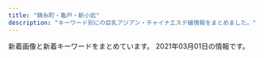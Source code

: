 ```yaml
---
title: "錦糸町・亀戸・新小岩"
description: "キーワード別にの巨乳アジアン・チャイナエステ嬢情報をまとめました。"
---
```


新着画像と新着キーワードをまとめています。
2021年03月01日の情報です。

<DmmAffiliateIns />
<KeywordTable
  shops={
    [
    {
        "keywords": {
            "\u30bb\u30af\u30b7\u30fc": 2
        },
        "name": "\u7652\u3057\u306e\u6cc9",
        "url": "https://iyashinoizumi.com/",
        "station": "JR\u9326\u7cf8\u753a\u99c5\u5317\u53e3",
        "img_links": [
            "https://iyashinoizumi.com/wp-content/uploads/7208DC4D-6E47-49CE-B1C0-3607E54E114B.jpeg",
            "https://iyashinoizumi.com/wp-content/uploads/2019/06/momoko1.jpg",
            "https://iyashinoizumi.com/wp-content/uploads/0731EF09-7405-4B36-8468-B17A307EB894-197x300.jpeg",
            "https://iyashinoizumi.com/wp-content/uploads/0731EF09-7405-4B36-8468-B17A307EB894-e1579436226478.jpeg",
            "https://iyashinoizumi.com/wp-content/uploads/2019/06/43D6BE9C-43F6-45C2-95E5-E775CE725D67.jpeg",
            "https://iyashinoizumi.com/wp-content/uploads/hiruwari.png",
            "https://iyashinoizumi.com/wp-content/uploads/7208DC4D-6E47-49CE-B1C0-3607E54E114B-210x300.jpeg",
            "https://iyashinoizumi.com/wp-content/uploads/rin.jpg",
            "https://iyashinoizumi.com/wp-content/uploads/2019/06/2DD3549C-F937-441D-B0E3-E26520ACFABD-e1559410733851.jpeg",
            "https://iyashinoizumi.com/wp-content/uploads/0731EF09-7405-4B36-8468-B17A307EB894.jpeg",
            "https://iyashinoizumi.com/wp-content/uploads/9B89E764-B754-425D-A9AC-BB5566FA6AC4-270x300.jpeg",
            "https://iyashinoizumi.com/wp-content/uploads/5AA02D30-2C43-42C1-BE02-48E5A5C27E91.jpeg",
            "https://iyashinoizumi.com/wp-content/uploads/9B89E764-B754-425D-A9AC-BB5566FA6AC4.jpeg",
            "https://iyashinoizumi.com/wp-content/uploads/2019/06/001.jpg",
            "https://iyashinoizumi.com/wp-content/uploads/2019/06/50CD669B-0FFA-4734-B898-EB3D53E95C21.jpeg",
            "https://iyashinoizumi.com/wp-content/uploads/5AA02D30-2C43-42C1-BE02-48E5A5C27E91-226x300.jpeg",
            "https://iyashinoizumi.com/wp-content/uploads/2019/06/5293C707-270F-4802-8168-1493DA07DDAE.jpeg"
        ]
    },
    {
        "station": "JR\u5c0f\u5ca9\u99c5\u5357\u53e3",
        "url": "http://thaipataya.chm.jp/",
        "img_links": [
            "https://chm.jp/domains1/thaipataya/myimg/imgcom37357_sp.jpg",
            "https://chm.jp/domains1/thaipataya/myimg/imgcom36618_sp.png",
            "https://chm.jp/domains1/thaipataya/myimg/imgcom37667_sp.png",
            "https://chm.jp/domains1/thaipataya/myimg/imgcom37362_sp.png",
            "https://chm.jp/domains1/thaipataya/myimg/imgcom37662_sp.png",
            "https://chm.jp/domains1/thaipataya/myimg/imgcom36636_sp.jpg",
            "https://chm.jp/domains1/thaipataya/myimg/imgcom37664_sp.png",
            "https://chm.jp/domains1/thaipataya/myimg/imgcom37174_sp.png",
            "https://chm.jp/domains1/thaipataya/myimg/imgcom37668_sp.png",
            "https://chm.jp/domains1/thaipataya/myimg/imgcom37914_sp.jpg",
            "https://chm.jp/domains1/thaipataya/myimg/imgcom36633_sp.jpg",
            "https://chm.jp/domains1/thaipataya/myimg/imgcom37730_sp.png",
            "https://chm.jp/domains1/thaipataya/myimg/imgcom37839_sp.jpg",
            "https://chm.jp/domains1/thaipataya/myimg/imgcom37731_sp.png",
            "https://chm.jp/domains1/thaipataya/myimg/imgcom37725_sp.png",
            "https://chm.jp/domains1/thaipataya/myimg/imgcom36605_sp.jpg",
            "https://chm.jp/domains1/thaipataya/myimg/imgcom37834_sp.jpg",
            "https://chm.jp/domains1/thaipataya/myimg/imgcom37727_sp.png",
            "https://chm.jp/domains1/thaipataya/myimg/imgcom37739_sp.png",
            "https://chm.jp/domains1/thaipataya/myimg/imgcom36606_sp.jpg",
            "https://chm.jp/domains1/thaipataya/myimg/slideimg36561_sp.jpg",
            "https://chm.jp/domains1/thaipataya/myimg/imgcom36578_sp.jpg",
            "https://chm.jp/domains1/thaipataya/myimg/imgcom37710_sp.jpg",
            "https://chm.jp/domains1/thaipataya/myimg/imgcom37661_sp.png",
            "https://chm.jp/domains1/thaipataya/myimg/imgcom37740_sp.png",
            "https://chm.jp/domains1/thaipataya/myimg/imgcom36567_sp.jpg",
            "https://chm.jp/domains1/thaipataya/myimg/imgcom37915_sp.jpg",
            "https://chm.jp/domains1/thaipataya/myimg/imgcom37734_sp.png",
            "https://chm.jp/domains1/thaipataya/myimg/imgcom37663_sp.jpg",
            "https://chm.jp/domains1/thaipataya/myimg/imgcom37841_sp.jpg",
            "https://chm.jp/domains1/thaipataya/myimg/imgcom37359_sp.jpg",
            "https://chm.jp/domains1/thaipataya/myimg/imgcom37660_sp.png",
            "https://chm.jp/domains1/thaipataya/myimg/imgcom37355_sp.jpg",
            "https://chm.jp/domains1/thaipataya/myimg/imgcom37659_sp.png",
            "https://chm.jp/domains1/thaipataya/myimg/imgcom36577_sp.jpg",
            "https://chm.jp/domains1/thaipataya/myimg/imgcom37738_sp.png",
            "https://chm.jp/domains1/thaipataya/myimg/imgcom37728_sp.png",
            "https://chm.jp/domains1/thaipataya/myimg/slideimg36562_sp.jpg",
            "https://chm.jp/domains1/thaipataya/myimg/imgcom36566_sp.png",
            "https://chm.jp/domains1/thaipataya/myimg/imgcom37653_sp.jpg",
            "https://chm.jp/domains1/thaipataya/myimg/imgcom36603_sp.png",
            "https://chm.jp/domains1/thaipataya/myimg/imgcom37789_sp.png",
            "https://chm.jp/domains1/thaipataya/myimg/imgcom37913_sp.jpg",
            "https://chm.jp/domains1/thaipataya/myimg/imgcom36619_sp.jpg",
            "https://chm.jp/domains1/thaipataya/myimg/imgcom37360_sp.jpg",
            "https://chm.jp/domains1/thaipataya/myimg/imgcom37654_sp.jpg",
            "https://chm.jp/domains1/thaipataya/myimg/imgcom37833_sp.jpg",
            "https://chm.jp/domains1/thaipataya/myimg/imgcom36614_sp.jpg",
            "https://chm.jp/domains1/thaipataya/myimg/imgcom37358_sp.jpg",
            "https://chm.jp/domains1/thaipataya/myimg/imgcom36635_sp.jpg",
            "https://chm.jp/domains1/thaipataya/myimg/imgcom37361_sp.png",
            "https://chm.jp/domains1/thaipataya/myimg/imgcom37068_sp.png",
            "https://chm.jp/domains1/thaipataya/myimg/imgcom37657_sp.jpg",
            "https://chm.jp/domains1/thaipataya/myimg/imgcom37736_sp.png",
            "http://chm.jp/img/linebutton_82x20.png",
            "https://chm.jp/domains1/thaipataya/myimg/imgcom37177_sp.png",
            "https://chm.jp/domains1/thaipataya/myimg/imgcom36582_sp.jpg",
            "https://chm.jp/domains1/thaipataya/myimg/imgcom37655_sp.jpg",
            "https://chm.jp/domains1/thaipataya/myimg/imgcom37669_sp.jpg",
            "https://chm.jp/domains1/thaipataya/myimg/imgcom36615_sp.png",
            "https://chm.jp/domains1/thaipataya/myimg/imgcom37737_sp.png",
            "https://chm.jp/domains1/thaipataya/myimg/imgcom37733_sp.png",
            "https://chm.jp/domains1/thaipataya/myimg/imgcom37666_sp.jpg",
            "https://chm.jp/domains1/thaipataya/myimg/imgcom37658_sp.png",
            "https://chm.jp/domains1/thaipataya/myimg/slideimg36560_sp.jpg",
            "https://chm.jp/sozai/0_4999/bn112_sp.png",
            "https://chm.jp/domains1/thaipataya/myimg/imgcom37656_sp.jpg",
            "https://chm.jp/domains1/thaipataya/myimg/imgcom36604_sp.jpg",
            "https://chm.jp/domains1/thaipataya/myimg/imgcom37840_sp.jpg",
            "https://chm.jp/domains1/thaipataya/myimg/imgcom37665_sp.jpg",
            "https://chm.jp/domains1/thaipataya/myimg/imgcom36565_sp.jpg",
            "https://chm.jp/domains1/thaipataya/myimg/imgcom37356_sp.jpg",
            "https://chm.jp/domains1/thaipataya/myimg/imgcom36634_sp.jpg",
            "https://chm.jp/domains1/thaipataya/myimg/imgcom36581_sp.jpg",
            "https://chm.jp/domains1/thaipataya/myimg/imgcom37067_sp.png",
            "https://chm.jp/domains1/thaipataya/myimg/imgcom36607_sp.jpg",
            "https://chm.jp/domains1/thaipataya/myimg/imgcom36613_sp.jpg",
            "https://chm.jp/domains1/thaipataya/myimg/imgcom37726_sp.png",
            "https://chm.jp/domains1/thaipataya/myimg/imgcom37732_sp.png",
            "https://chm.jp/domains1/thaipataya/myimg/imgcom37916_sp.jpg",
            "https://chm.jp/sozai/0_4999/bn122_sp.png",
            "https://chm.jp/domains1/thaipataya/myimg/imgcom37729_sp.png",
            "https://chm.jp/domains1/thaipataya/myimg/imgcom37172_sp.png"
        ],
        "keywords": {
            "C": 13,
            "\u30bb\u30af\u30b7\u30fc": 1
        },
        "name": "\u30d1\u30bf\u30e4"
    },
    {
        "keywords": {
            "D": 4,
            "86": 2,
            "84": 2,
            "H": 2,
            "85": 4,
            "C": 12,
            "89": 6,
            "98": 2
        },
        "img_links": [
            "http://www.o-miyabi.com/images/info_02.jpg",
            "http://www.o-miyabi.com/s/images/slider/2.jpg",
            "http://www.o-miyabi.com/s/uploads/02.jpg",
            "http://www.o-miyabi.com/s/images/service_07.png",
            "http://www.o-miyabi.com/s/uploads/08.jpg",
            "http://www.o-miyabi.com/s/images/pc.png",
            "http://www.o-miyabi.com/images/upload/thumb/72ffa1fb925d394b.jpg",
            "http://www.o-miyabi.com/images/index_01.jpg",
            "http://www.o-miyabi.com/s/images/top_2.jpg",
            "http://www.o-miyabi.com/images/upload/thumb/04d21d82d11bc049.jpg",
            "http://www.o-miyabi.com/images/upload/thumb/0dc07af1006255fa.jpg",
            "http://www.o-miyabi.com/images/index_09.jpg",
            "http://www.o-miyabi.com/s/image/nav_top.png",
            "http://www.o-miyabi.com/s/uploads/06.jpg",
            "http://www.o-miyabi.com/images/index_03.jpg",
            "http://www.o-miyabi.com/images/index_02.jpg",
            "http://www.o-miyabi.com/images/index_06.jpg",
            "http://www.o-miyabi.com/images/rec.jpg",
            "http://www.o-miyabi.com/images/movie_09.jpg",
            "http://www.o-miyabi.com/s/uploads/01.jpg",
            "http://www.o-miyabi.com/images/upload/thumb/57af63e7ff71466b.jpg",
            "http://www.o-miyabi.com/images/index_05.jpg",
            "http://www.o-miyabi.com/s/image/nav_sys.png",
            "http://www.o-miyabi.com/s/uploads/07.jpg",
            "http://www.o-miyabi.com/images/index_13.jpg",
            "http://www.o-miyabi.com/s/images/slider/1.jpg",
            "http://www.o-miyabi.com/s/images/slider/next.png",
            "http://www.o-miyabi.com/images/index_14.jpg",
            "http://www.o-miyabi.com/images/index_16.jpg",
            "http://www.o-miyabi.com/images/index_07.jpg",
            "http://www.o-miyabi.com/images/upload/thumb/928147996b3538a2.jpg",
            "http://www.o-miyabi.com/images/upload/thumb/7713de024ddc43e7.jpg",
            "http://www.o-miyabi.com/s/uploads/04.jpg",
            "http://www.o-miyabi.com/images/info_09.jpg",
            "http://www.o-miyabi.com/s/image/nav_hotel.png",
            "http://www.o-miyabi.com/images/info.jpg",
            "http://www.o-miyabi.com/images/rec_09.jpg",
            "http://www.o-miyabi.com/images/upload/thumb/e12bb065f2380463.jpg",
            "http://www.o-miyabi.com/images/upload/thumb/6d7987cae648e809.jpg",
            "http://www.o-miyabi.com/s/image/nav_manga.png",
            "http://www.o-miyabi.com/images/index_19.jpg",
            "http://www.o-miyabi.com/images/index_10.jpg",
            "http://www.o-miyabi.com/s/image/nav_cast.png",
            "http://www.o-miyabi.com/s/images/service_03.png",
            "http://www.o-miyabi.com/s/images/t3.jpg",
            "http://www.o-miyabi.com/images/upload/thumb/1a8371be7358f1df.jpg",
            "http://www.o-miyabi.com/images/upload/thumb/0981f77ac0a1e07f.jpg",
            "http://www.o-miyabi.com/images/upload/thumb/301c9a35b11a384f.jpg",
            "http://www.o-miyabi.com/s/images/service_01.png",
            "http://www.o-miyabi.com/images/staff_09.jpg",
            "http://www.o-miyabi.com/s/images/tel.png",
            "http://www.o-miyabi.com/images/upload/thumb/6fceb6aef71115ac.jpg",
            "http://www.o-miyabi.com/s/images/slider/prev.png",
            "http://www.o-miyabi.com/s/images/slider/3.jpg",
            "http://www.o-miyabi.com/s/images/okubokomachi.jpg",
            "http://www.o-miyabi.com/s/uploads/03.jpg",
            "http://www.o-miyabi.com/images/index_18.jpg",
            "http://www.o-miyabi.com/images/upload/thumb/51d074f8f9cdb905.jpg",
            "http://www.o-miyabi.com/s/images/t1.jpg",
            "http://www.o-miyabi.com/s/images/iphone.png",
            "http://www.o-miyabi.com/images/upload/thumb/db15ea2226867103.jpg",
            "http://www.o-miyabi.com/girl/01.jpg",
            "http://www.o-miyabi.com/s/image/nav_topics.png",
            "http://www.o-miyabi.com/s/images/t2.jpg",
            "http://www.o-miyabi.com/images/index_04.jpg"
        ],
        "name": "\u96c5\u82b3",
        "url": "http://www.o-miyabi.com/",
        "station": "JR\u65b0\u5c0f\u5ca9\u99c5\u5357\u53e3"
    },
    {
        "station": "\u4eac\u6210\u7acb\u77f3\u99c5\u5317\u53e3",
        "img_links": [
            "http://www.es-royal.click/img/nana1.jpg",
            "http://www.es-royal.click/images/8.jpg",
            "http://www.es-royal.click/images/ta.jpg",
            "http://www.es-royal.click/images/staff_t.jpg",
            "http://www.es-royal.click/img/ego1.jpg",
            "http://www.es-royal.click/images/sys1.png",
            "http://www.es-royal.click/img/aya1.jpg",
            "http://www.es-royal.click/images/6.jpg",
            "http://www.es-royal.click/images/b3.jpg",
            "http://www.es-royal.click/images/main_footer.jpg",
            "http://www.es-royal.click/images/interior_t.jpg",
            "http://www.es-royal.click/img/emi1.jpg",
            "http://www.es-royal.click/img/mimi1.jpg",
            "http://www.es-royal.click/images/news.png",
            "http://www.es-royal.click/images/7.jpg",
            "http://www.es-royal.click/images/int2.png",
            "http://www.es-royal.click/images/b1.jpg",
            "http://www.es-royal.click/img/momo2.jpg",
            "http://www.es-royal.click/images/s1.png",
            "http://www.es-royal.click/images/9.jpg",
            "http://www.es-royal.click/images/head.jpg",
            "http://www.es-royal.click/images/5.jpg",
            "http://www.es-royal.click/images/main_top.jpg",
            "http://www.es-royal.click/images/b2.jpg",
            "http://www.es-royal.click/images/int1.png",
            "http://www.es-royal.click/img/momo1.jpg",
            "http://www.es-royal.click/images/mobile.jpg",
            "http://www.es-royal.click/img/miyuki1.jpg",
            "http://www.es-royal.click/images/4.jpg",
            "http://www.es-royal.click/images/1.jpg"
        ],
        "keywords": {},
        "name": "\u5e78\u305b",
        "url": "http://www.es-royal.click/"
    },
    {
        "name": "Cherry",
        "url": "http://cherry-esthe.com/",
        "img_links": [
            "http://dccompanyqoo10.cafe24.com/tiffany/images/common/header.png",
            "http://dccompanyqoo10.cafe24.com/tiffany/images/top/store_bg.png",
            "http://dccompanyqoo10.cafe24.com/tiffany/images/store/store.png"
        ],
        "keywords": {},
        "station": "JR\u9326\u7cf8\u753a\u99c5\u5357\u53e3"
    },
    {
        "img_links": [
            "https://piano.sweet-relaxation.com/img/cast/luna-04.jpg",
            "https://piano.sweet-relaxation.com/img/cast/aki-04.jpg",
            "https://piano.sweet-relaxation.com/img/cast/aini-04.jpg",
            "https://piano.sweet-relaxation.com/img/cast/ebi-03.jpg",
            "https://piano.sweet-relaxation.com/img/interior/int-04.jpg",
            "https://piano.sweet-relaxation.com/img/cast/lili-02.jpg",
            "https://piano.sweet-relaxation.com/img/cast/nico-01.jpg",
            "https://piano.sweet-relaxation.com/img/cast/miky-04.jpg",
            "https://piano.sweet-relaxation.com/img/slick/sl-5.jpg",
            "https://piano.sweet-relaxation.com/img/cast/lili-01.jpg",
            "https://piano.sweet-relaxation.com/img/cast/ai-02.jpg",
            "https://piano.sweet-relaxation.com/img/cast/miya-02.jpg",
            "https://piano.sweet-relaxation.com/img/slick/sl-4.jpg",
            "https://piano.sweet-relaxation.com/img/cast/miky-03.jpg",
            "https://piano.sweet-relaxation.com/img/slick/sl-1.jpg",
            "https://piano.sweet-relaxation.com/img/cast/lili-03.jpg",
            "https://piano.sweet-relaxation.com/img/cast/aye-03.jpg",
            "https://piano.sweet-relaxation.com/img/cast/ebi-02.jpg",
            "https://piano.sweet-relaxation.com/img/cast/nana-01.jpg",
            "https://piano.sweet-relaxation.com/img/cast/aini-01.jpg",
            "https://piano.sweet-relaxation.com/img/cast/miya-01.jpg",
            "https://piano.sweet-relaxation.com/img/cast/ai-03.jpg",
            "https://piano.sweet-relaxation.com/img/cast/aki-01.jpg",
            "https://piano.sweet-relaxation.com/img/cast/nico-02.jpg",
            "https://piano.sweet-relaxation.com/img/cast/nana-03.jpg",
            "https://piano.sweet-relaxation.com/img/cast/miky-01.jpg",
            "https://piano.sweet-relaxation.com/img/interior/int-03.jpg",
            "https://piano.sweet-relaxation.com/img/cast/luna-03.jpg",
            "https://piano.sweet-relaxation.com/img/cast/aki-02.jpg",
            "https://piano.sweet-relaxation.com/img/slick/sl-6.jpg",
            "https://piano.sweet-relaxation.com/img/cast/miya-04.jpg",
            "https://piano.sweet-relaxation.com/img/cast/ebi-04.jpg",
            "https://piano.sweet-relaxation.com/img/slick/sl-3.jpg",
            "https://piano.sweet-relaxation.com/img/cast/luna-01.jpg",
            "https://piano.sweet-relaxation.com/img/cast/aye-02.jpg",
            "https://piano.sweet-relaxation.com/img/slick/sl-2.jpg",
            "https://piano.sweet-relaxation.com/img/cast/nico-04.jpg",
            "https://piano.sweet-relaxation.com/img/cast/aini-03.jpg",
            "https://piano.sweet-relaxation.com/img/cast/aki-03.jpg",
            "https://piano.sweet-relaxation.com/img/cast/aini-02.jpg",
            "https://piano.sweet-relaxation.com/img/cast/miya-03.jpg",
            "https://piano.sweet-relaxation.com/img/slick/sl-7.jpg",
            "https://piano.sweet-relaxation.com/img/cast/ebi-01.jpg",
            "https://piano.sweet-relaxation.com/img/interior/int-01.jpg",
            "https://piano.sweet-relaxation.com/img/interior/int-02.jpg",
            "https://piano.sweet-relaxation.com/img/cast/coco-02.jpg",
            "https://piano.sweet-relaxation.com/img/cast/nana-02.jpg",
            "https://piano.sweet-relaxation.com/img/cast/aye-04.jpg",
            "https://piano.sweet-relaxation.com/img/cast/nana-04.jpg",
            "https://piano.sweet-relaxation.com/img/cast/ai-04.jpg",
            "https://piano.sweet-relaxation.com/img/cast/lili-04.jpg",
            "https://piano.sweet-relaxation.com/img/cast/nico-03.jpg",
            "https://piano.sweet-relaxation.com/img/cast/coco-01.jpg",
            "https://piano.sweet-relaxation.com/img/cast/luna-02.jpg",
            "https://piano.sweet-relaxation.com/img/cast/miky-02.jpg",
            "https://piano.sweet-relaxation.com/img/cast/ai-01.jpg",
            "https://piano.sweet-relaxation.com/img/cast/coco-03.jpg",
            "https://piano.sweet-relaxation.com/img/cast/coco-04.jpg",
            "https://piano.sweet-relaxation.com/img/cast/aye-01.jpg"
        ],
        "keywords": {},
        "url": "https://piano.sweet-relaxation.com/",
        "station": "JR\u65b0\u5c0f\u5ca9\u99c5\u5357\u53e3",
        "name": "Piano"
    },
    {
        "url": "https://doraimon.tyo.cm/",
        "img_links": [
            "https://doraimon.tyo.cm/photos/sites/32/2021/02/2021022803144478.jpg",
            "https://doraimon.tyo.cm/images/s_face.jpg",
            "https://doraimon.tyo.cm/photos/sites/32/2021/02/2021022803144233.jpg",
            "https://doraimon.tyo.cm/images/staff_line.jpg",
            "https://doraimon.tyo.cm/images/mobile.jpg",
            "https://doraimon.tyo.cm/images/top.jpg",
            "https://doraimon.tyo.cm/photos/sites/32/2021/02/2021022803144589.jpg",
            "https://doraimon.tyo.cm/photos/sites/32/2021/02/2021022803144351.jpg",
            "https://doraimon.tyo.cm/images/link.jpg",
            "https://doraimon.tyo.cm/images/s_news.jpg"
        ],
        "station": "JR\u4e80\u6238\u99c5\u5317\u53e3",
        "name": "\u30c9\u30e9\u3048\u3082\u3093",
        "keywords": {
            "D": 4,
            "86": 2,
            "85": 2
        }
    },
    {
        "img_links": [
            "http://el-grande.asia/img/cast/misa-01.jpg",
            "http://el-grande.asia/img/cast/mai-03.jpg",
            "http://el-grande.asia/img/cast/rey-02.jpg",
            "http://el-grande.asia/img/btn_top.png",
            "http://el-grande.asia/img/btn_interior.png",
            "http://el-grande.asia/img/cast/belu-04.jpg",
            "http://el-grande.asia/img/cast/mei-04.jpg",
            "http://el-grande.asia/img/cast/sara-06.jpg",
            "http://el-grande.asia/img/cast/aki-03.jpg",
            "http://el-grande.asia/img/cast/ringo-01.jpg",
            "http://el-grande.asia/img/btn_twitter.png",
            "http://el-grande.asia/img/cast/sara-05.jpg",
            "http://el-grande.asia/img/interior/corridor-1.jpg",
            "http://el-grande.asia/img/interior/lobby-1.jpg",
            "http://el-grande.asia/img/cast/hana-02.jpg",
            "http://el-grande.asia/img/cast/hana-04.jpg",
            "http://el-grande.asia/img/cast/baby-03.jpg",
            "http://el-grande.asia/img/cast/lucy-02.jpg",
            "http://el-grande.asia/img/cast/belu-01.jpg",
            "http://el-grande.asia/img/cast/ringo-02.jpg",
            "http://el-grande.asia/img/cast/lucy-04.jpg",
            "http://el-grande.asia/img/cast/sara-08.jpg",
            "http://el-grande.asia/img/cast/rey-04.jpg",
            "http://el-grande.asia/img/dagger.png",
            "http://el-grande.asia/img/cast/hana-01.jpg",
            "http://el-grande.asia/img/cast/mai-04.jpg",
            "http://el-grande.asia/img/cast/aki-04.jpg",
            "http://el-grande.asia/img/cast/baby-01.jpg",
            "http://el-grande.asia/img/cast/mei-01.jpg",
            "http://el-grande.asia/img/cast/lucy-03.jpg",
            "http://el-grande.asia/img/interior/shower-4.jpg",
            "http://el-grande.asia/img/btn_cast.png",
            "http://el-grande.asia/img/cast/baby-04.jpg",
            "http://el-grande.asia/img/cast/haru-01.jpg",
            "http://el-grande.asia/img/cast/haru-02.jpg",
            "http://el-grande.asia/img/cast/haru-04.jpg",
            "http://el-grande.asia/img/cast/aki-02.jpg",
            "http://el-grande.asia/img/cast/misa-04.jpg",
            "http://el-grande.asia/img/cast/hana-03.jpg",
            "http://el-grande.asia/img/cast/ringo-04.jpg",
            "http://el-grande.asia/img/cast/haru-03.jpg",
            "http://el-grande.asia/img/cast/belu-02.jpg",
            "http://el-grande.asia/img/cast/rey-01.jpg",
            "http://el-grande.asia/img/cast/belu-03.jpg",
            "http://el-grande.asia/img/cast/baby-02.jpg",
            "http://el-grande.asia/img/cast/mai-01.jpg",
            "http://el-grande.asia/img/cast/mei-03.jpg",
            "http://el-grande.asia/img/cast/aki-01.jpg",
            "http://el-grande.asia/img/cast/ringo-03.jpg",
            "http://el-grande.asia/img/cast/lucy-01.jpg",
            "http://el-grande.asia/img/cast/mei-02.jpg"
        ],
        "name": "\u30a8\u30eb\u30b0\u30e9\u30f3\u30c7-elgrande-",
        "station": "JR\u65b0\u5c0f\u5ca9\u99c5\u5357\u53e3",
        "keywords": {},
        "url": "http://el-grande.asia/"
    },
    {
        "url": "http://yousei.xyz/",
        "keywords": {},
        "img_links": [
            "http://yousei.xyz/images/g2.jpg",
            "http://yousei.xyz/images/r1.jpg",
            "http://yousei.xyz/images/g4.jpg",
            "http://yousei.xyz/images/g5.jpg",
            "http://yousei.xyz/images/top.png",
            "http://yousei.xyz/images/g1.jpg",
            "http://yousei.xyz/images/g3.jpg",
            "http://yousei.xyz/images/g6.jpg",
            "http://yousei.xyz/images/recuit.jpg",
            "http://yousei.xyz/images/r2.jpg",
            "http://yousei.xyz/images/r3.jpg",
            "http://yousei.xyz/images/r4.jpg"
        ],
        "station": "JR\u4e80\u6238\u99c5\u6771\u53e3",
        "name": "Remoon"
    },
    {
        "station": "JR\u5c0f\u5ca9\u99c5",
        "url": "http://www.aierwtbn.xyz/",
        "name": "\u3042\u3044\u3053",
        "keywords": {
            "86": 3,
            "D": 3
        },
        "img_links": [
            "http://www.aierwtbn.xyz/uploads/210223/1-210223145F5H5.jpg",
            "http://www.aierwtbn.xyz/picture/bj2.jpg",
            "http://www.aierwtbn.xyz/picture/face.png",
            "http://www.aierwtbn.xyz/picture/r3.jpg",
            "http://www.aierwtbn.xyz/uploads/210223/1-210223145G3595.jpg",
            "http://www.aierwtbn.xyz/picture/r2.jpg",
            "http://www.aierwtbn.xyz/picture/news.png",
            "http://www.aierwtbn.xyz/picture/end.png",
            "http://www.aierwtbn.xyz/picture/s_staff.jpg",
            "http://www.aierwtbn.xyz/picture/pick.png",
            "http://www.aierwtbn.xyz/picture/top.png",
            "http://www.aierwtbn.xyz/uploads/210223/1-210223145KR53.jpg",
            "http://www.aierwtbn.xyz/uploads/210223/1-210223145I5F4.jpg",
            "http://www.aierwtbn.xyz/picture/r4.jpg",
            "http://www.aierwtbn.xyz/uploads/210223/1-210223145H63H.jpg",
            "http://www.aierwtbn.xyz/picture/r1.jpg",
            "http://www.aierwtbn.xyz/picture/r5.jpg",
            "http://www.aierwtbn.xyz/uploads/210223/1-210223145K0W7.jpg"
        ]
    },
    {
        "name": "\u30de\u30ea\u30a2\u30d9\u30fc\u30e9",
        "keywords": {
            "E": 3,
            "\u30bb\u30af\u30b7\u30fc": 3
        },
        "img_links": [
            "http://mariabella.ies.fun/images/r09.jpg",
            "http://mariabella.ies.fun/images/info.jpg",
            "http://mariabella.ies.fun/images/s-staff.jpg",
            "http://mariabella.ies.fun/images/r02.jpg",
            "http://mariabella.ies.fun/images/mobile1.jpg",
            "http://mariabella.ies.fun/images/r01.jpg",
            "http://mariabella.ies.fun/images/r03.jpg",
            "http://mariabella.ies.fun/images/r05.jpg",
            "http://mariabella.ies.fun/images/top.png",
            "http://mariabella.ies.fun/photos/sites/45/2019/09/2019092717170772.jpeg",
            "http://mariabella.ies.fun/images/r04.jpg",
            "http://mariabella.ies.fun/images/ac2.jpg",
            "http://mariabella.ies.fun/images/news.jpg",
            "http://mariabella.ies.fun/images/ac3.jpg",
            "http://mariabella.ies.fun/images/s-recriut.jpg",
            "http://mariabella.ies.fun/images/r07.jpg",
            "http://mariabella.ies.fun/photos/sites/45/2020/01/2020012420100278.jpeg",
            "http://mariabella.ies.fun/images/r06.jpg",
            "http://mariabella.ies.fun/photos/sites/45/2018/06/2018062706422857.jpg",
            "http://mariabella.ies.fun/photos/sites/45/2019/09/2019091016323921.jpeg",
            "http://mariabella.ies.fun/images/pick.jpg",
            "http://mariabella.ies.fun/images/mobile.jpg",
            "http://mariabella.ies.fun/images/ac1.jpg"
        ],
        "url": "http://mariabella.ies.fun/",
        "station": "JR\u5c0f\u5ca9\u99c5\u5317\u53e3"
    },
    {
        "img_links": [
            "http://iyasimori.jpest.net/uploads//sites/37/2021/01/g3-2.jpg",
            "http://iyasimori.jpest.net/uploads//sites/37/2021/01/r5.jpg",
            "http://iyasimori.jpest.net/uploads//sites/37/2021/01/g4.jpg",
            "http://iyasimori.jpest.net/uploads//sites/37/2021/01/g2-2-150x150.jpg",
            "http://iyasimori.jpest.net/uploads//sites/37/2021/01/r4-1.jpg",
            "http://iyasimori.jpest.net/uploads//sites/37/2021/01/g4-150x150.jpg",
            "http://iyasimori.jpest.net/uploads//sites/37/2021/01/g5-150x150.jpg",
            "http://iyasimori.jpest.net/uploads//sites/37/2021/01/g5.jpg",
            "http://iyasimori.jpest.net/uploads//sites/37/2021/01/g3-2-150x150.jpg",
            "http://iyasimori.jpest.net/uploads//sites/37/2021/01/g2-2.jpg",
            "http://iyasimori.jpest.net/uploads//sites/37/2021/01/news03.png",
            "http://iyasimori.jpest.net/uploads//sites/37/2021/01/a2.jpg",
            "http://iyasimori.jpest.net/uploads//sites/37/2021/01/a.jpg",
            "http://iyasimori.jpest.net/uploads//sites/37/2021/01/r6.jpg",
            "http://iyasimori.jpest.net/uploads//sites/37/2021/01/bj_03.jpg",
            "http://iyasimori.jpest.net/uploads//sites/37/2021/01/mobile.png",
            "http://iyasimori.jpest.net/uploads//sites/37/2021/01/top.jpg",
            "http://iyasimori.jpest.net/uploads//sites/37/2021/01/g1-3-150x150.jpg",
            "http://iyasimori.jpest.net/uploads//sites/37/2021/01/tite-staff.jpg",
            "http://iyasimori.jpest.net/uploads//sites/37/2021/01/r3-1.jpg",
            "http://iyasimori.jpest.net/uploads//sites/37/2021/01/g1-3.jpg",
            "http://iyasimori.jpest.net/uploads//sites/37/2021/01/news01.png"
        ],
        "name": "\u7652\u3057\u306e\u68ee",
        "url": "http://iyasimori.jpest.net/",
        "station": "\u9752\u7825\u99c5",
        "keywords": {}
    },
    {
        "img_links": [
            "http://www.hu-wa.work/staff/miho.jpg",
            "http://www.hu-wa.work/images/2.png",
            "http://www.hu-wa.work/images/5.png",
            "http://www.hu-wa.work/img/ayumi1.jpg",
            "http://www.hu-wa.work/images/staff_t.jpg",
            "http://www.hu-wa.work/images/int2.png",
            "http://www.hu-wa.work/images/tel.jpg",
            "http://www.hu-wa.work/images/ta.jpg",
            "http://www.hu-wa.work/staff/ayumi.jpg",
            "http://www.hu-wa.work/images/head.jpg",
            "http://www.hu-wa.work/images/news.png",
            "http://www.hu-wa.work/staff/yuna.jpg",
            "http://www.hu-wa.work/staff/kaori.jpg",
            "http://www.hu-wa.work/images/interior_t.jpg",
            "http://www.hu-wa.work/staff/miki.jpg",
            "http://www.hu-wa.work/img/miki1.jpg",
            "http://www.hu-wa.work/images/sys.png",
            "http://www.hu-wa.work/img/yuna1.jpg",
            "http://www.hu-wa.work/staff/maya.jpg",
            "http://www.hu-wa.work/img/maya1.jpg",
            "http://www.hu-wa.work/images/3.png",
            "http://www.hu-wa.work/images/4.png",
            "http://www.hu-wa.work/images/s1.png",
            "http://www.hu-wa.work/images/1.png",
            "http://www.hu-wa.work/img/miho1.jpg",
            "http://www.hu-wa.work/images/int1.png",
            "http://www.hu-wa.work/img/kaori1.jpg",
            "http://www.hu-wa.work/images/6.png"
        ],
        "name": "Angel\u2019s Smile",
        "keywords": {},
        "url": "http://www.hu-wa.work/",
        "station": "JR\u5c0f\u5ca9\u99c5\u5357\u53e3"
    },
    {
        "name": "\u6625\u306e\u82b1",
        "img_links": [
            "http://harunohana.jpest.net/uploads//sites/38/2021/02/pick-tit.png",
            "http://harunohana.jpest.net/uploads//sites/38/2021/02/xian.jpg",
            "http://harunohana.jpest.net/uploads//sites/38/2021/02/ditiao-1.png",
            "http://harunohana.jpest.net/uploads//sites/38/2021/02/c2.jpg",
            "http://harunohana.jpest.net/uploads//sites/38/2021/02/news-tit.png",
            "http://harunohana.jpest.net/uploads//sites/38/elementor/thumbs/c3-p3a4c1sf6l483iry9r6rlk4mpn8la6sbxgemvolfd4.jpg",
            "http://harunohana.jpest.net/uploads//sites/38/2021/02/info-tit.png",
            "http://harunohana.jpest.net/uploads//sites/38/2021/02/tel_top.png",
            "http://harunohana.jpest.net/uploads//sites/38/elementor/thumbs/g1-p3a44k0qxwm7v1ajwsr2n5z0fj0kneoieq3bdjsuz4.jpg",
            "http://harunohana.jpest.net/uploads//sites/38/2021/02/tel_pickup.png",
            "http://harunohana.jpest.net/uploads//sites/38/2021/02/g1.jpg",
            "http://harunohana.jpest.net/uploads//sites/38/2021/02/c6.jpg",
            "http://harunohana.jpest.net/uploads//sites/38/2021/02/mobile.jpg",
            "http://harunohana.jpest.net/uploads//sites/38/2021/02/tel_info.png",
            "http://harunohana.jpest.net/uploads//sites/38/elementor/thumbs/c1-p3a4bw5e1kwi5v056or06ljv5c0e005xwohq00tseg.jpg",
            "http://harunohana.jpest.net/uploads//sites/38/elementor/thumbs/c2-p3a4by12f8z2t2xevpk9bl2sc3r4fedekxsoykr020.jpg",
            "http://harunohana.jpest.net/uploads//sites/38/elementor/thumbs/c5-p3a4c3o3k96sqqp7ys00qjnjwezbpkzslpplu8in0o.jpg",
            "http://harunohana.jpest.net/uploads//sites/38/2021/02/c3.jpg",
            "http://harunohana.jpest.net/uploads//sites/38/2021/02/staff-tit.png",
            "http://harunohana.jpest.net/uploads//sites/38/2021/02/c1.jpg",
            "http://harunohana.jpest.net/uploads//sites/38/2021/02/c4.jpg",
            "http://harunohana.jpest.net/uploads//sites/38/2021/02/top-3.png",
            "http://harunohana.jpest.net/uploads//sites/38/2021/02/tel_staff.png",
            "http://harunohana.jpest.net/uploads//sites/38/elementor/thumbs/g2-p3a455n1b3fta2f5ek3hqiim3e20kg2c5p3hewwt00.jpg",
            "http://harunohana.jpest.net/uploads//sites/38/2021/02/c5.jpg",
            "http://harunohana.jpest.net/uploads//sites/38/2021/02/g2.jpg",
            "http://harunohana.jpest.net/uploads//sites/38/2021/02/mobile-tit.png"
        ],
        "keywords": {
            "C": 16
        },
        "station": "JR\u9326\u7cf8\u753a\u5357\u53e3",
        "url": "http://harunohana.jpest.net/"
    },
    {
        "img_links": [
            "http://ipidiw.com/relaxnomori/images/tp.png",
            "http://ipidiw.com/relaxnomori/images/interior_t.jpg",
            "http://ipidiw.com/relaxnomori/images/mobile.jpg",
            "http://ipidiw.com/relaxnomori/user_data/00000018.jpg",
            "http://ipidiw.com/relaxnomori/images/rem.jpg",
            "http://ipidiw.com/relaxnomori/images/interior.png",
            "http://ipidiw.com/relaxnomori/images/tt.jpg",
            "http://ipidiw.com/relaxnomori/user_data/00000019.jpg",
            "http://ipidiw.com/relaxnomori/user_data/00000017.jpg",
            "http://ipidiw.com/relaxnomori/images/news.jpg",
            "http://ipidiw.com/relaxnomori/images/staff_t.jpg",
            "http://ipidiw.com/relaxnomori/user_data/00000020.jpg"
        ],
        "name": "\u30ea\u30e9\u30c3\u30af\u30b9\u306e\u68ee",
        "url": "http://ipidiw.com/relaxnomori/",
        "keywords": {
            "93": 1,
            "86": 1,
            "90": 2
        },
        "station": "\u68ee\u4e0b\u99c5A4\u53e3"
    },
    {
        "station": "\u897f\u5927\u5cf6\u99c5A1\u51fa\u53e3",
        "img_links": [
            "http://hani-est.xyz/images/g6.jpg",
            "http://hani-est.xyz/images/zi-service.png",
            "http://hani-est.xyz/images/zi-pri.png",
            "http://hani-est.xyz/images/zi-newface.png",
            "http://hani-est.xyz/images/g1.jpg",
            "http://hani-est.xyz/images/a1.jpg",
            "http://hani-est.xyz/images/g2.jpg",
            "http://hani-est.xyz/images/g5.jpg",
            "http://hani-est.xyz/images/zi-staff.png",
            "http://hani-est.xyz/images/g4.jpg",
            "http://hani-est.xyz/images/top.jpg",
            "http://hani-est.xyz/images/banna.jpg",
            "http://hani-est.xyz/images/banna2.jpg",
            "http://hani-est.xyz/images/new1.jpg",
            "http://hani-est.xyz/images/zi-ao.png",
            "http://hani-est.xyz/images/banna1.jpg"
        ],
        "keywords": {
            "90": 26,
            "83": 13,
            "82": 13,
            "\u4e73": 13,
            "94": 13,
            "\u5de8\u4e73": 13,
            "E": 13,
            "C": 41
        },
        "name": "\u871c\u82b1",
        "url": "http://hani-est.xyz/"
    },
    {
        "url": "http://mori.me-es.com/",
        "keywords": {
            "C": 6,
            "88": 1,
            "85": 3,
            "87": 1,
            "86": 3
        },
        "name": "\u68ee",
        "img_links": [
            "http://mori.me-es.com/images/sub_28.jpg",
            "http://mori.me-es.com/images/index_29.jpg",
            "http://mori.me-es.com/images/index_12.jpg",
            "http://mori.me-es.com/images/index_30.jpg",
            "http://mori.me-es.com/girls/08a.jpg",
            "http://mori.me-es.com/images/index_25.jpg",
            "http://mori.me-es.com/images/index_05.jpg",
            "http://mori.me-es.com/girls/04.jpg",
            "http://mori.me-es.com/images/index_19.jpg",
            "http://mori.me-es.com/girls/01.jpg",
            "http://mori.me-es.com/images/index_27.jpg",
            "http://mori.me-es.com/images/index_18.jpg",
            "http://mori.me-es.com/images/index_10.jpg",
            "http://mori.me-es.com/girls/00.jpg",
            "http://mori.me-es.com/images/index_02.jpg",
            "http://mori.me-es.com/girls/08.jpg",
            "http://mori.me-es.com/images/info.jpg",
            "http://mori.me-es.com/images/index_20.jpg",
            "http://mori.me-es.com/images/index_04.jpg",
            "http://mori.me-es.com/images/index_06.jpg",
            "http://mori.me-es.com/images/index_01.jpg",
            "http://mori.me-es.com/images/index_07.jpg",
            "http://mori.me-es.com/images/index_26.jpg",
            "http://mori.me-es.com/girls/06.jpg",
            "http://mori.me-es.com/images/index_08.jpg",
            "http://mori.me-es.com/images/index_13.jpg",
            "http://mori.me-es.com/images/index_17.jpg",
            "http://mori.me-es.com/images/rec.jpg",
            "http://mori.me-es.com/images/index_15.jpg",
            "http://mori.me-es.com/girls/02.jpg",
            "http://mori.me-es.com/images/staff_15.jpg",
            "http://mori.me-es.com/images/index_03.jpg",
            "http://mori.me-es.com/images/index_21.jpg",
            "http://mori.me-es.com/images/index_28.jpg",
            "http://mori.me-es.com/images/index_16.jpg",
            "http://mori.me-es.com/girls/05.jpg",
            "http://mori.me-es.com/images/index_22.jpg",
            "http://mori.me-es.com/images/index_24.jpg",
            "http://mori.me-es.com/girls/03.jpg",
            "http://mori.me-es.com/girls/07.jpg",
            "http://mori.me-es.com/images/info_15.jpg",
            "http://mori.me-es.com/images/index_09.jpg",
            "http://mori.me-es.com/images/rec_15.jpg"
        ],
        "station": "JR\u65b0\u5c0f\u5ca9\u99c5\u5317\u53e3"
    },
    {
        "station": "JR\u5c0f\u5ca9\u99c5\u5317\u53e3",
        "keywords": {
            "D": 17,
            "89": 2,
            "88": 1,
            "86": 14
        },
        "name": "\u3086\u304d",
        "img_links": [
            "http://www.sh-yuki.work/uploads/190105/1-1Z1051440193X.jpg",
            "http://www.sh-yuki.work/uploads/210216/1-210216154459443.jpg",
            "http://www.sh-yuki.work/uploads/210216/1-210216154445506.jpg",
            "http://www.sh-yuki.work/images/room3.jpg",
            "http://www.sh-yuki.work/uploads/191202/1-191202154021200.jpg",
            "http://www.sh-yuki.work/uploads/200620/1-20062015425B54.jpg",
            "http://www.sh-yuki.work/images/lanmu5.jpg",
            "http://www.sh-yuki.work/uploads/201215/1-201215145200113.jpg",
            "http://www.sh-yuki.work/uploads/191028/1-19102Q03S5a4.jpg",
            "http://www.sh-yuki.work/uploads/190110/1-1Z110093529363.png",
            "http://www.sh-yuki.work/uploads/190105/1-1Z105143921224.jpg",
            "http://www.sh-yuki.work/images/mobile.jpg",
            "http://www.sh-yuki.work/images/s_news.jpg",
            "http://www.sh-yuki.work/uploads/191006/1-191006105P61Z.jpg",
            "http://www.sh-yuki.work/images/room1.jpg",
            "http://www.sh-yuki.work/uploads/191227/1-19122F94110460.jpg",
            "http://www.sh-yuki.work/images/nbj2.jpg",
            "http://www.sh-yuki.work/uploads/200618/1-20061Q633094V.jpg",
            "http://www.sh-yuki.work/images/lanmu2.jpg",
            "http://www.sh-yuki.work/uploads/200127/1-20012G02404310.jpg",
            "http://www.sh-yuki.work/uploads/200218/1-20021Q359301Q.jpg",
            "http://www.sh-yuki.work/uploads/191021/1-19102116361I39.jpg",
            "http://www.sh-yuki.work/uploads/201214/1-201214162100347.jpg",
            "http://www.sh-yuki.work/images/top.png",
            "http://www.sh-yuki.work/uploads/191104/1-1911041I124915.jpg",
            "http://www.sh-yuki.work/uploads/191221/1-191221111A3123.jpg",
            "http://www.sh-yuki.work/images/lanmu4.jpg",
            "http://www.sh-yuki.work/images/room4.jpg",
            "http://www.sh-yuki.work/images/lanmu3.jpg",
            "http://www.sh-yuki.work/uploads/200713/1-200G3110344421.jpg",
            "http://www.sh-yuki.work/uploads/191006/1-191006105IM24.jpg",
            "http://www.sh-yuki.work/images/room2.jpg",
            "http://www.sh-yuki.work/images/end.png",
            "http://www.sh-yuki.work/uploads/200620/1-200620154311K4.jpg",
            "http://www.sh-yuki.work/uploads/200618/1-20061Q6342Y06.jpg",
            "http://www.sh-yuki.work/uploads/200713/1-200G3125135C2.jpg",
            "http://www.sh-yuki.work/uploads/190105/1-1Z105143R9539.jpg",
            "http://www.sh-yuki.work/uploads/190105/1-1Z105143940E6.jpg",
            "http://www.sh-yuki.work/images/s_staff.jpg",
            "http://www.sh-yuki.work/uploads/200110/1-20011013245Y49.jpg",
            "http://www.sh-yuki.work/images/1.jpg",
            "http://www.sh-yuki.work/uploads/201215/1-201215145153M4.jpg",
            "http://www.sh-yuki.work/uploads/201214/1-20121416231WV.jpg",
            "http://www.sh-yuki.work/uploads/200218/1-20021Q3591A57.jpg",
            "http://www.sh-yuki.work/uploads/191227/1-19122F93911958.jpg"
        ],
        "url": "http://www.sh-yuki.work/"
    },
    {
        "img_links": [
            "http://www.es-raku.link/img/lucky1.jpg",
            "http://www.es-raku.link/images/7.jpg",
            "http://www.es-raku.link/images/news.jpg",
            "http://www.es-raku.link/img/ayaka1.jpg",
            "http://www.es-raku.link/images/sys1.jpg",
            "http://www.es-raku.link/images/staff_t.png",
            "http://www.es-raku.link/images/interior_t.png",
            "http://www.es-raku.link/images/menu/staff.png",
            "http://www.es-raku.link/images/9.jpg",
            "http://www.es-raku.link/img/riri1.jpg",
            "http://www.es-raku.link/images/int1.png",
            "http://www.es-raku.link/images/1.jpg",
            "http://www.es-raku.link/images/r2.jpg",
            "http://www.es-raku.link/staff/lucky.jpg",
            "http://www.es-raku.link/staff/mai.jpg",
            "http://www.es-raku.link/images/head.png",
            "http://www.es-raku.link/images/8.jpg",
            "http://www.es-raku.link/images/int2.png",
            "http://www.es-raku.link/staff/riri.jpg",
            "http://www.es-raku.link/images/r1.jpg",
            "http://www.es-raku.link/staff/yuki.jpg",
            "http://www.es-raku.link/img/yuki1.jpg",
            "http://www.es-raku.link/staff/ruru.jpg",
            "http://www.es-raku.link/img/mai1.jpg",
            "http://www.es-raku.link/img/kaori1.jpg",
            "http://www.es-raku.link/images/tel.jpg",
            "http://www.es-raku.link/images/line.png",
            "http://www.es-raku.link/images/6.jpg",
            "http://www.es-raku.link/images/3.jpg",
            "http://www.es-raku.link/images/menu/top.png",
            "http://www.es-raku.link/staff/ayaka.jpg",
            "http://www.es-raku.link/images/menu/interior.png",
            "http://www.es-raku.link/images/mobile.jpg",
            "http://www.es-raku.link/img/ruru1.jpg",
            "http://www.es-raku.link/staff/kaori.jpg",
            "http://www.es-raku.link/images/2.jpg",
            "http://www.es-raku.link/images/list.jpg",
            "http://www.es-raku.link/images/rtel.jpg"
        ],
        "url": "http://www.es-raku.link/",
        "station": "JR\u9326\u7cf8\u753a\u99c5\u5357\u53e3",
        "name": "Lucky\uff5e\u30e9\u30c3\u30ad\u30fc\uff5e",
        "keywords": {}
    },
    {
        "name": "\u685c\u82b1",
        "keywords": {
            "86": 12,
            "83": 6,
            "D": 24,
            "C": 18,
            "85": 12
        },
        "url": "http://yukinosakura.tyo.cm/",
        "img_links": [
            "http://yukinosakura.tyo.cm/images/mobile.jpg",
            "http://yukinosakura.tyo.cm/images/s_news.jpg",
            "http://yukinosakura.a2.webnavi.work/upload/sites/72/2020/04/2020040708052353.jpg",
            "http://yukinosakura.tyo.cm/images/s_staff.jpg",
            "http://yukinosakura.tyo.cm/images/room1.jpg",
            "http://yukinosakura.tyo.cm/images/s_shedule.jpg",
            "http://yukinosakura.tyo.cm/images/room4.jpg",
            "http://yukinosakura.a2.webnavi.work/upload/sites/72/2020/04/2020040708052241.jpg",
            "http://yukinosakura.tyo.cm/images/top.jpg",
            "http://yukinosakura.a2.webnavi.work/upload/sites/72/2020/04/2020040708052118.jpg",
            "http://yukinosakura.tyo.cm/images/room2.jpg",
            "http://yukinosakura.tyo.cm/images/room3.jpg",
            "http://yukinosakura.a2.webnavi.work/upload/sites/72/2020/04/2020040708052434.jpg",
            "http://yukinosakura.a2.webnavi.work/upload/sites/72/2020/04/2020040708052456.jpg"
        ],
        "station": "JR\u4e80\u6238\u99c5\u5317\u53e3"
    },
    {
        "keywords": {
            "87": 4,
            "C": 2,
            "D": 8,
            "85": 4,
            "89": 4
        },
        "name": "\u3042\u308f\u308f",
        "img_links": [
            "http://www.awawa-es.info/photo/202009/15998945321509738889.jpeg",
            "http://www.awawa-es.info/photo/home/5241604645075.jpg",
            "http://www.awawa-es.info/img/images/sys_05.png",
            "http://www.awawa-es.info/img/images/sys_02.png",
            "http://www.awawa-es.info/img/s1.jpg",
            "http://www.awawa-es.info/img/i1.jpg",
            "http://www.awawa-es.info/photo/201307/13741973921454741938.jpg",
            "http://www.awawa-es.info/p/3.jpg",
            "http://www.awawa-es.info/photo/home/4241374197436.jpg",
            "http://www.awawa-es.info/photo/home/3281580956380.jpg",
            "http://www.awawa-es.info/photo/202002/1580956374749618033.jpg",
            "http://www.awawa-es.info/img/images/sys_04.png",
            "http://www.awawa-es.info/img/hstaff.png",
            "http://www.awawa-es.info/photo/201307/1374197215469380174.jpg",
            "http://www.awawa-es.info/img/h2.png",
            "http://www.awawa-es.info/img/s2.jpg",
            "http://www.awawa-es.info/photo/202011/1604645058826879711.png",
            "http://www.awawa-es.info/img/hjob.png",
            "http://www.awawa-es.info/p/bb.jpg",
            "http://www.awawa-es.info/photo/home/7151463551145.jpg",
            "http://www.awawa-es.info/img/h1.png",
            "http://www.awawa-es.info/p/1.jpg",
            "http://www.awawa-es.info/photo/home/2391374197264.jpg",
            "http://www.awawa-es.info/img/sd.png",
            "http://www.awawa-es.info/img/images/sys_01.png",
            "http://www.awawa-es.info/photo/202009/15998944321424280736.jpeg",
            "http://www.awawa-es.info/img/tmp.jpg",
            "http://www.awawa-es.info/img/images/sys_03.png",
            "http://www.awawa-es.info/img/return.png",
            "http://www.awawa-es.info/img/hinfo.png",
            "http://www.awawa-es.info/photo/home/4051599894438.jpg",
            "http://www.awawa-es.info/p/4.jpg",
            "http://www.awawa-es.info/img/rm.jpg",
            "http://www.awawa-es.info/img/h3.png",
            "http://www.awawa-es.info/p/cc.jpg",
            "http://www.awawa-es.info/img/images/sys_06.png",
            "http://www.awawa-es.info/img/hsys.png",
            "http://www.awawa-es.info/p/2.jpg",
            "http://www.awawa-es.info/img/i2.jpg",
            "http://www.awawa-es.info/p/aa.jpg",
            "http://www.awawa-es.info/photo/201605/14635511391411412709.jpg",
            "http://www.awawa-es.info/img/acc.png",
            "http://www.awawa-es.info/img/bottom.jpg"
        ],
        "url": "http://www.awawa-es.info/",
        "station": "JR\u9326\u7cf8\u753a\u99c5\u5357\u53e3"
    },
    {
        "keywords": {},
        "img_links": [
            "http://shizuku2009.com/images/index_10.jpg",
            "http://shizuku2009.com/images/index_20.jpg",
            "http://shizuku2009.com/images/index_05.jpg",
            "http://shizuku2009.com/images/index_09.jpg",
            "http://shizuku2009.com/staff/4/1.jpg",
            "http://shizuku2009.com/images/index_08.jpg",
            "http://shizuku2009.com/images/index_15.jpg",
            "http://shizuku2009.com/images/index_14.jpg",
            "http://shizuku2009.com/staff/3/1.jpg",
            "http://shizuku2009.com/images/index_04.jpg",
            "http://shizuku2009.com/images/index_17.jpg",
            "http://shizuku2009.com/staff/5/1.jpg",
            "http://shizuku2009.com/images/index_19.jpg",
            "http://shizuku2009.com/images/index_06.jpg",
            "http://shizuku2009.com/images/service_13.jpg",
            "http://shizuku2009.com/images/index_07.jpg",
            "http://shizuku2009.com/images/staff_15.jpg",
            "http://shizuku2009.com/staff/1/1.jpg",
            "http://shizuku2009.com/images/index_02.jpg",
            "http://shizuku2009.com/staff/2/1.jpg",
            "http://shizuku2009.com/staff/6/1.jpg",
            "http://shizuku2009.com/images/index_13.jpg",
            "http://shizuku2009.com/images/staff_12.jpg"
        ],
        "station": "\u9752\u7825\u99c5A2\u51fa\u53e3",
        "name": "\u79cb",
        "url": "http://shizuku2009.com/"
    },
    {
        "name": "\u3072\u307e\u308f\u308a",
        "img_links": [
            "http://www.himawari-shinkoiwa.com/files/002.jpg",
            "http://www.himawari-shinkoiwa.com/img/btn_side_mobile.jpg",
            "http://www.himawari-shinkoiwa.com/img/goback.jpg",
            "http://www.himawari-shinkoiwa.com/files/001-02.jpg",
            "http://www.himawari-shinkoiwa.com/img/ttl_news.png",
            "http://www.himawari-shinkoiwa.com/img/ttl_move.png",
            "http://www.himawari-shinkoiwa.com/img/pickup.jpg",
            "http://www.himawari-shinkoiwa.com/images/slider/3.jpg",
            "http://www.himawari-shinkoiwa.com/img/btn_blog.png",
            "http://www.himawari-shinkoiwa.com/files/003.jpg",
            "http://www.himawari-shinkoiwa.com/img/move.jpg",
            "http://www.himawari-shinkoiwa.com/files/003-02.jpg",
            "http://www.himawari-shinkoiwa.com/img/ttl_info.png",
            "http://www.himawari-shinkoiwa.com/files/002-02.jpg",
            "http://www.himawari-shinkoiwa.com/images/slider/2.jpg",
            "http://www.himawari-shinkoiwa.com/images/line.png",
            "http://www.himawari-shinkoiwa.com/img/tel.png",
            "http://www.himawari-shinkoiwa.com/images/slider/1.jpg",
            "http://www.himawari-shinkoiwa.com/files/001.jpg"
        ],
        "url": "http://www.himawari-shinkoiwa.com/",
        "station": "JR\u65b0\u5c0f\u5ca9\u99c5\u5357\u53e3",
        "keywords": {
            "87": 4,
            "D": 4,
            "86": 2,
            "C": 11,
            "E": 2
        }
    },
    {
        "keywords": {
            "C": 7
        },
        "img_links": [
            "http://kinshicho-es.xyz/images/top.jpg",
            "http://kinshicho-es.xyz/images/r3.jpg",
            "http://kinshicho-es.xyz/images/g5.jpg",
            "http://kinshicho-es.xyz/images/b2.jpg",
            "http://kinshicho-es.xyz/images/g2.jpg",
            "http://kinshicho-es.xyz/images/r2.jpg",
            "http://kinshicho-es.xyz/images/top1.jpg",
            "http://kinshicho-es.xyz/images/r4.jpg",
            "http://kinshicho-es.xyz/images/b1.jpg",
            "http://kinshicho-es.xyz/images/news-tit1.jpg",
            "http://kinshicho-es.xyz/images/g41.jpg",
            "http://kinshicho-es.xyz/images/g3.jpg",
            "http://kinshicho-es.xyz/images/left1_2_02.jpg",
            "http://kinshicho-es.xyz/images/r1.jpg",
            "http://kinshicho-es.xyz/images/kanban.jpg",
            "http://kinshicho-es.xyz/images/g0.jpg",
            "http://kinshicho-es.xyz/images/g51.jpg"
        ],
        "url": "http://kinshicho-es.xyz/",
        "name": "\u30b9\u30c1\u30e5\u30ef\u306e\u30b9\u30de\u30a4\u30eb",
        "station": "JR\u9326\u7cf8\u753a\u99c5\u5317\u53e3"
    },
    {
        "url": "http://sentsubaki.asia/",
        "station": "JR\u4e80\u6238\u99c5\u6771\u53e3",
        "name": "\u5343\u693f",
        "keywords": {},
        "img_links": [
            "http://sentsubaki.asia/img/btn_top.png",
            "http://sentsubaki.asia/img/cast/nina-03.jpg",
            "http://sentsubaki.asia/img/cast/you-04.jpg",
            "http://sentsubaki.asia/img/cast/yuyu-02.jpg",
            "http://sentsubaki.asia/img/btn_cast.png",
            "http://sentsubaki.asia/img/cast/miki-03.jpg",
            "http://sentsubaki.asia/img/interior/lobby-2.jpg",
            "http://sentsubaki.asia/img/interior/lobby-1.jpg",
            "http://sentsubaki.asia/img/cast/nina-04.jpg",
            "http://sentsubaki.asia/img/cast/miki-02.jpg",
            "http://sentsubaki.asia/img/head_time.png",
            "http://sentsubaki.asia/img/cast/miki-04.jpg",
            "http://sentsubaki.asia/img/cast/yumi-03.jpg",
            "http://sentsubaki.asia/img/cast/momo-04.jpg",
            "http://sentsubaki.asia/img/cast/you-02.jpg",
            "http://sentsubaki.asia/img/cast/momo-02.jpg",
            "http://sentsubaki.asia/img/cast/yuyu-01.jpg",
            "http://sentsubaki.asia/img/cast/aya-04.jpg",
            "http://sentsubaki.asia/img/cast/momo-01.jpg",
            "http://sentsubaki.asia/img/btn_twitter.png",
            "http://sentsubaki.asia/img/cast/momo-03.jpg",
            "http://sentsubaki.asia/img/btn_interior.png",
            "http://sentsubaki.asia/img/cast/miki-01.jpg",
            "http://sentsubaki.asia/img/cast/aya-01.jpg",
            "http://sentsubaki.asia/img/coupon_special.png",
            "http://sentsubaki.asia/img/cast/you-01.jpg",
            "http://sentsubaki.asia/img/cast/yumi-02.jpg",
            "http://sentsubaki.asia/img/cast/you-03.jpg",
            "http://sentsubaki.asia/img/cast/aya-03.jpg",
            "http://sentsubaki.asia/img/cast/yumi-04.jpg",
            "http://sentsubaki.asia/img/head_tel.png",
            "http://sentsubaki.asia/img/cast/yuyu-04.jpg"
        ]
    },
    {
        "keywords": {
            "E": 18,
            "G": 9
        },
        "url": "http://biwert.xyz/",
        "name": "\u4e00\u6642",
        "img_links": [
            "http://biwert.xyz/uploads/180620/1-1P62010193X63.jpg",
            "http://biwert.xyz/templets/default/picture/staff_t.jpg",
            "http://biwert.xyz/uploads/201007/1-20100G4464b26.jpg",
            "http://biwert.xyz/uploads/201003/1-2010031G35C32.jpg",
            "http://biwert.xyz/uploads/allimg/180620/1-1P620101640O8.png",
            "http://biwert.xyz/uploads/180620/1-1P620101629244.png",
            "http://biwert.xyz/uploads/201003/1-2010031G415110.jpg",
            "http://biwert.xyz/uploads/201006/1-2010061A941445.jpg",
            "http://biwert.xyz/templets/default/picture/interior_t.jpg",
            "http://biwert.xyz/templets/default/picture/rec1.png",
            "http://biwert.xyz/uploads/allimg/180620/1-1P6201013133b.jpg",
            "http://biwert.xyz/uploads/201109/1-201109141105216.jpg",
            "http://biwert.xyz/templets/default/picture/news.jpg",
            "http://biwert.xyz/templets/default/picture/head.jpg",
            "http://biwert.xyz/uploads/201003/1-2010031G432629.jpg",
            "http://biwert.xyz/images/1-1P621101232H4.png",
            "http://biwert.xyz/uploads/201006/1-2010061F032C0.jpg",
            "http://biwert.xyz/uploads/180620/1-1P62010154K00.png",
            "http://biwert.xyz/uploads/201003/1-2010031G3421X.jpg"
        ],
        "station": "JR\u5c0f\u5ca9\u99c5\u5317\u53e3"
    },
    {
        "url": "http://iyasi-heal.com/",
        "img_links": [
            "http://iyasi-heal.com/staffPhoto/s20191008160301.jpg",
            "http://iyasi-heal.com/images/returnBtn.png",
            "http://iyasi-heal.com/images/slider1/01.jpg",
            "http://iyasi-heal.com/staffPhoto/s20191008160204.jpg",
            "http://iyasi-heal.com/images/slider1/02.jpg",
            "http://iyasi-heal.com/staffPhoto/b20200909152230.jpg",
            "http://iyasi-heal.com/staffPhoto/s20200606151240.jpg",
            "http://iyasi-heal.com/images/gallery1.png",
            "http://iyasi-heal.com/images/slider1/03.jpg",
            "http://iyasi-heal.com/js/sliderLine/slide_next.png",
            "http://iyasi-heal.com/images/mobile.jpg",
            "http://iyasi-heal.com/staffPhoto/b20200606151240.jpg",
            "http://iyasi-heal.com/staffPhoto/b20190815113117.jpg",
            "http://iyasi-heal.com/staffPhoto/s20200909152230.jpg",
            "http://iyasi-heal.com/staffPhoto/s20191114093407.jpg",
            "http://iyasi-heal.com/staffPhoto/b20191114093407.jpg",
            "http://iyasi-heal.com/staffPhoto/s20190815113117.jpg",
            "http://iyasi-heal.com/staffPhoto/s20200606151247.jpg",
            "http://iyasi-heal.com/js/sliderLine/slide_prev.png",
            "http://iyasi-heal.com/staffPhoto/s20190815113058.jpg",
            "http://iyasi-heal.com/staffPhoto/b20191008160204.jpg",
            "http://iyasi-heal.com/staffPhoto/b20190815113058.jpg",
            "http://iyasi-heal.com/staffPhoto/s20191008160214.jpg",
            "http://iyasi-heal.com/staffPhoto/s20200606151251.jpg"
        ],
        "station": "JR\u5c0f\u5ca9\u99c5\u5357\u53e3",
        "name": "\u308a\u308a",
        "keywords": {
            "C": 1,
            "85": 1,
            "D": 4
        }
    },
    {
        "img_links": [
            "https://kinshicho-mensesthe.net/images/header3.png",
            "https://kinshicho-mensesthe.net/staff2/kiki-l1.jpg",
            "https://kinshicho-mensesthe.net/room/1-l.jpg",
            "https://kinshicho-mensesthe.net/room/esthe3.jpg",
            "https://kinshicho-mensesthe.net/room/esthe1.jpg",
            "https://kinshicho-mensesthe.net/staff2/satomi-l1.jpg",
            "https://kinshicho-mensesthe.net/room/4-l.jpg",
            "https://kinshicho-mensesthe.net/staff2/kiki-s1.jpg",
            "https://kinshicho-mensesthe.net/staff2/sakura-l2.jpg",
            "https://kinshicho-mensesthe.net/staff2/mai-s1.jpg",
            "https://kinshicho-mensesthe.net/staff2/sora-l1.jpg",
            "https://kinshicho-mensesthe.net/images/clear.png",
            "https://kinshicho-mensesthe.net/room/3-l.jpg",
            "https://kinshicho-mensesthe.net/room/1-s.jpg",
            "https://kinshicho-mensesthe.net/room/3-s.jpg",
            "https://kinshicho-mensesthe.net/staff2/sera-l1.jpg",
            "https://kinshicho-mensesthe.net/button/blog.png",
            "https://kinshicho-mensesthe.net/room/4-s.jpg",
            "https://kinshicho-mensesthe.net/staff2/rika-s1.jpg",
            "https://kinshicho-mensesthe.net/staff2/rui-s1.jpg",
            "https://kinshicho-mensesthe.net/images/qrcode.png",
            "https://kinshicho-mensesthe.net/staff2/kokomi-l1.jpg",
            "https://kinshicho-mensesthe.net/mens-esthe-massage/2020/02/06/satomi-s1.jpg",
            "https://kinshicho-mensesthe.net/images/footer-l.png",
            "https://kinshicho-mensesthe.net/button/home.png",
            "https://kinshicho-mensesthe.net/staff2/kokomi-s1.jpg",
            "https://kinshicho-mensesthe.net/staff2/mai-l1.jpg",
            "https://kinshicho-mensesthe.net/staff2/sera-s1.jpg",
            "https://kinshicho-mensesthe.net/room/2-l.jpg",
            "https://kinshicho-mensesthe.net/mens-esthe-massage/2020/02/06/sora-s1.jpg",
            "https://kinshicho-mensesthe.net/staff2/moe-s1.jpg",
            "https://kinshicho-mensesthe.net/mens-esthe-massage/2020/01/22/yuki-s1.jpg",
            "https://kinshicho-mensesthe.net/staff2/rika-l1.jpg",
            "https://kinshicho-mensesthe.net/room/6-l.jpg",
            "https://kinshicho-mensesthe.net/staff2/yumi-l1.jpg",
            "https://kinshicho-mensesthe.net/staff2/haruka-l1.jpg",
            "https://kinshicho-mensesthe.net/staff2/yuki-l1.jpg",
            "https://kinshicho-mensesthe.net/images/flower.png",
            "https://kinshicho-mensesthe.net/staff2/sakura-s2.jpg",
            "https://kinshicho-mensesthe.net/staff2/yuka-s1.jpg",
            "https://kinshicho-mensesthe.net/room/5-s.jpg",
            "https://kinshicho-mensesthe.net/staff2/saki-s1.jpg",
            "https://kinshicho-mensesthe.net/room/6-s.jpg",
            "https://kinshicho-mensesthe.net/room/5-l.jpg",
            "https://kinshicho-mensesthe.net/staff2/saki-l1.jpg",
            "https://kinshicho-mensesthe.net/staff2/satomi-s1.jpg",
            "https://kinshicho-mensesthe.net/staff2/yuki-s1.jpg",
            "https://kinshicho-mensesthe.net/button/staff.png",
            "https://kinshicho-mensesthe.net/staff2/rui-l1.jpg",
            "https://kinshicho-mensesthe.net/staff2/sora-s1.jpg",
            "https://kinshicho-mensesthe.net/images/footer-r.png",
            "https://kinshicho-mensesthe.net/staff2/haruka-s1.jpg",
            "https://kinshicho-mensesthe.net/mens-esthe-massage/2020/10/17/moe-s1.jpg",
            "https://kinshicho-mensesthe.net/images/camp.png",
            "https://kinshicho-mensesthe.net/room/2-s.jpg",
            "https://kinshicho-mensesthe.net/images/main-sp.jpg",
            "https://kinshicho-mensesthe.net/staff2/yumi-s1.jpg",
            "https://kinshicho-mensesthe.net/room/esthe2.jpg",
            "https://kinshicho-mensesthe.net/images/main1.jpg"
        ],
        "name": "KIRARA",
        "url": "https://kinshicho-mensesthe.net/",
        "keywords": {
            "92": 14,
            "86": 28,
            "C": 70,
            "85": 98,
            "87": 28,
            "88": 14,
            "83": 14,
            "89": 14,
            "E": 14,
            "D": 126
        },
        "station": "JR\u9326\u7cf8\u753a\u99c5\u5317\u53e3"
    },
    {
        "url": "http://mirage.sweet-relaxation.com/",
        "name": "Mirage\uff5e\u30df\u30e9\u30fc\u30b8\u30e5\uff5e",
        "keywords": {},
        "img_links": [
            "http://mirage.sweet-relaxation.com/img/cast/nanar-03.jpg",
            "http://mirage.sweet-relaxation.com/img/cast/olive-02.jpg",
            "http://mirage.sweet-relaxation.com/img/cast/eri-02.jpg",
            "http://mirage.sweet-relaxation.com/img/cast/key-03.jpg",
            "http://mirage.sweet-relaxation.com/img/cast/yumi-01.jpg",
            "http://mirage.sweet-relaxation.com/img/cast/nina-02.jpg",
            "http://mirage.sweet-relaxation.com/img/cast/miya-02.jpg",
            "http://mirage.sweet-relaxation.com/img/cast/ran-02.jpg",
            "http://mirage.sweet-relaxation.com/img/cast/eri-03.jpg",
            "http://mirage.sweet-relaxation.com/img/cast/yumi-02.jpg",
            "http://mirage.sweet-relaxation.com/img/interior/corridor-1.jpg",
            "http://mirage.sweet-relaxation.com/img/cast/olive-01.jpg",
            "http://mirage.sweet-relaxation.com/img/cast/key-01.jpg",
            "http://mirage.sweet-relaxation.com/img/cast/yumi-03.jpg",
            "http://mirage.sweet-relaxation.com/img/cast/ran-03.jpg",
            "http://mirage.sweet-relaxation.com/img/cast/olive-03.jpg",
            "http://mirage.sweet-relaxation.com/img/cast/miya-01.jpg",
            "http://mirage.sweet-relaxation.com/img/cast/yaya-02.jpg",
            "http://mirage.sweet-relaxation.com/img/cast/nina-03.jpg",
            "http://mirage.sweet-relaxation.com/img/cast/nanar-02.jpg",
            "http://mirage.sweet-relaxation.com/img/cast/eri-01.jpg",
            "http://mirage.sweet-relaxation.com/img/cast/yaya-01.jpg",
            "http://mirage.sweet-relaxation.com/img/cast/miya-03.jpg",
            "http://mirage.sweet-relaxation.com/img/cast/nina-01.jpg",
            "http://mirage.sweet-relaxation.com/img/cast/key-02.jpg",
            "http://mirage.sweet-relaxation.com/img/cast/nanar-01.jpg",
            "http://mirage.sweet-relaxation.com/img/cast/ran-01.jpg",
            "http://mirage.sweet-relaxation.com/img/cast/yaya-03.jpg"
        ],
        "station": "JR\u4e80\u6238\u99c5\u6771\u53e3"
    },
    {
        "keywords": {
            "86": 2,
            "95": 2,
            "90": 1,
            "85": 1,
            "92": 1,
            "87": 1,
            "89": 1
        },
        "name": "\u7f8e\u697d",
        "url": "http://y-rlx.net/",
        "img_links": [
            "http://y-rlx.net/images/line.jpg",
            "http://y-rlx.net/images/acc_16.jpg",
            "http://y-rlx.net/images/index_10.jpg",
            "http://y-rlx.net/images/index_16.png",
            "http://y-rlx.net/images/index_09.jpg",
            "http://y-rlx.net/girl/06.jpg",
            "http://y-rlx.net/images/index_13.jpg",
            "http://y-rlx.net/images/index_06.png",
            "http://y-rlx.net/girl/01.jpg",
            "http://y-rlx.net/girl/09a.jpg",
            "http://y-rlx.net/girl/09.jpg",
            "http://y-rlx.net/girl/05a.jpg",
            "http://y-rlx.net/girl/02.jpg",
            "http://y-rlx.net/images/index_08.jpg",
            "http://y-rlx.net/girl/03a.jpg",
            "http://y-rlx.net/girl/03.jpg",
            "http://y-rlx.net/images/index_19.png",
            "http://y-rlx.net/images/03.png",
            "http://y-rlx.net/girl/p01.jpg",
            "http://y-rlx.net/girl/08.jpg",
            "http://y-rlx.net/girl/07a.jpg",
            "http://y-rlx.net/images/index_23.jpg",
            "http://y-rlx.net/images/acc_tit03.jpg",
            "http://y-rlx.net/images/index_04.png",
            "http://y-rlx.net/images/index_02.png",
            "http://y-rlx.net/images/index_21.jpg",
            "http://y-rlx.net/images/index_14.png",
            "http://y-rlx.net/images/index_12.jpg",
            "http://y-rlx.net/girl/07.jpg",
            "http://y-rlx.net/girl/010.jpg",
            "http://y-rlx.net/girl/05.jpg",
            "http://y-rlx.net/images/acc_tit01.jpg",
            "http://y-rlx.net/images/sys_16.jpg",
            "http://y-rlx.net/images/index_07.png",
            "http://y-rlx.net/images/info.png",
            "http://y-rlx.net/images/rec_16.jpg",
            "http://y-rlx.net/images/02.png",
            "http://y-rlx.net/images/rec.jpg",
            "http://y-rlx.net/images/01.png",
            "http://y-rlx.net/images/index_11.jpg",
            "http://y-rlx.net/girl/010a.jpg",
            "http://y-rlx.net/images/acc_tit.jpg",
            "http://y-rlx.net/images/rex_16.jpg",
            "http://y-rlx.net/girl/00.jpg",
            "http://y-rlx.net/images/sys.jpg",
            "http://y-rlx.net/images/staff_16.jpg"
        ],
        "station": "JR\u65b0\u5c0f\u5ca9\u99c5\u5357\u53e3"
    },
    {
        "url": "http://nanaesute.pw/",
        "name": "\u306a\u306a",
        "img_links": [
            "http://nanaesute.pw/images/top_bn1.jpg",
            "http://nanaesute.pw/images/g3.jpg",
            "http://nanaesute.pw/images/flash.jpg",
            "http://nanaesute.pw/images/g1.jpg",
            "http://nanaesute.pw/images/flash1.jpg",
            "http://nanaesute.pw/images/top.png",
            "http://nanaesute.pw/images/side3.png",
            "http://nanaesute.pw/images/top_bn2.jpg"
        ],
        "keywords": {
            "C": 7
        },
        "station": "JR\u9326\u7cf8\u753a\u99c5"
    },
    {
        "img_links": [
            "http://aria.tokyo-relaxtime.asia/img/interior/corridor-1.jpg",
            "http://aria.tokyo-relaxtime.asia/img/cast/yaya-02.jpg",
            "http://aria.tokyo-relaxtime.asia/img/cast/nana-03.jpg",
            "http://aria.tokyo-relaxtime.asia/img/cast/yuri-01.jpg",
            "http://aria.tokyo-relaxtime.asia/img/cast/rina-04.jpg",
            "http://aria.tokyo-relaxtime.asia/img/cast/yuri-04.jpg",
            "http://aria.tokyo-relaxtime.asia/img/cast/yumi-02.jpg",
            "http://aria.tokyo-relaxtime.asia/img/cast/nana-01.jpg",
            "http://aria.tokyo-relaxtime.asia/img/cast/yumi-04.jpg",
            "http://aria.tokyo-relaxtime.asia/img/cast/coco-01.jpg",
            "http://aria.tokyo-relaxtime.asia/img/cast/yaya-01.jpg",
            "http://aria.tokyo-relaxtime.asia/img/slick/st-2.jpg",
            "http://aria.tokyo-relaxtime.asia/img/cast/apple-02.jpg",
            "http://aria.tokyo-relaxtime.asia/img/cast/risa-03.jpg",
            "http://aria.tokyo-relaxtime.asia/img/cast/miki-04.jpg",
            "http://aria.tokyo-relaxtime.asia/img/cast/apple-01.jpg",
            "http://aria.tokyo-relaxtime.asia/img/cast/risa-02.jpg",
            "http://aria.tokyo-relaxtime.asia/img/interior/lobby-1.jpg",
            "http://aria.tokyo-relaxtime.asia/img/cast/miki-01.jpg",
            "http://aria.tokyo-relaxtime.asia/img/cast/risa-04.jpg",
            "http://aria.tokyo-relaxtime.asia/img/cast/coco-03.jpg",
            "http://aria.tokyo-relaxtime.asia/img/cast/aki-01.jpg",
            "http://aria.tokyo-relaxtime.asia/img/cast/yuri-03.jpg",
            "http://aria.tokyo-relaxtime.asia/img/cast/rina-03.jpg",
            "http://aria.tokyo-relaxtime.asia/img/cast/yumi-03.jpg",
            "http://aria.tokyo-relaxtime.asia/img/cast/nana-04.jpg",
            "http://aria.tokyo-relaxtime.asia/img/cast/apple-04.jpg",
            "http://aria.tokyo-relaxtime.asia/img/slick/st-4.jpg",
            "http://aria.tokyo-relaxtime.asia/img/cast/yaya-04.jpg",
            "http://aria.tokyo-relaxtime.asia/img/cast/coco-04.jpg",
            "http://aria.tokyo-relaxtime.asia/img/cast/rina-02.jpg",
            "http://aria.tokyo-relaxtime.asia/img/cast/yumi-01.jpg",
            "http://aria.tokyo-relaxtime.asia/img/cast/yaya-03.jpg",
            "http://aria.tokyo-relaxtime.asia/img/cast/risa-01.jpg",
            "http://aria.tokyo-relaxtime.asia/img/cast/aya-02.jpg",
            "http://aria.tokyo-relaxtime.asia/img/cast/aya-04.jpg",
            "http://aria.tokyo-relaxtime.asia/img/slick/st-1.jpg",
            "http://aria.tokyo-relaxtime.asia/img/cast/aki-04.jpg",
            "http://aria.tokyo-relaxtime.asia/img/slick/st-5.jpg",
            "http://aria.tokyo-relaxtime.asia/img/slick/st-3.jpg",
            "http://aria.tokyo-relaxtime.asia/img/cast/coco-02.jpg",
            "http://aria.tokyo-relaxtime.asia/img/cast/aya-03.jpg",
            "http://aria.tokyo-relaxtime.asia/img/cast/miki-03.jpg",
            "http://aria.tokyo-relaxtime.asia/img/cast/aya-01.jpg",
            "http://aria.tokyo-relaxtime.asia/img/cast/nana-02.jpg",
            "http://aria.tokyo-relaxtime.asia/img/cast/miki-02.jpg",
            "http://aria.tokyo-relaxtime.asia/img/cast/apple-03.jpg",
            "http://aria.tokyo-relaxtime.asia/img/cast/aki-02.jpg",
            "http://aria.tokyo-relaxtime.asia/img/cast/rina-01.jpg",
            "http://aria.tokyo-relaxtime.asia/img/cast/aki-03.jpg"
        ],
        "station": "JR\u5c0f\u5ca9\u99c5\u5317\u53e3",
        "name": "Aria\uff5e\u30a2\u30ea\u30a2\uff5e",
        "keywords": {},
        "url": "http://aria.tokyo-relaxtime.asia/"
    },
    {
        "img_links": [
            "http://miyabi-aroma.xyz/images/index-rose_13.png",
            "http://miyabi-aroma.xyz/images/shishu/se1.jpg",
            "http://miyabi-aroma.xyz/images/staff/3/miya2.jpg",
            "http://miyabi-aroma.xyz/images/1801706901.jpg",
            "http://miyabi-aroma.xyz/images/staff/3/kiki2.jpg",
            "http://miyabi-aroma.xyz/images/staff/3/rina2.jpg",
            "http://miyabi-aroma.xyz/images/staff/3/yami.jpg",
            "http://miyabi-aroma.xyz/images/11.png",
            "http://miyabi-aroma.xyz/images/nav/nav-job.jpg",
            "http://miyabi-aroma.xyz/images/staff/3/kiki.jpg",
            "http://miyabi-aroma.xyz/images/index-rose_07.png",
            "http://miyabi-aroma.xyz/images/staff/3/yaya2.jpg",
            "http://miyabi-aroma.xyz/images/staff/3/rina.jpg",
            "http://miyabi-aroma.xyz/images/staff/3/ami2.jpg",
            "http://miyabi-aroma.xyz/images/staff/3/yaya1.jpg",
            "http://miyabi-aroma.xyz/images/index-rose_04.png",
            "http://miyabi-aroma.xyz/images/3/2.jpg",
            "http://miyabi-aroma.xyz/images/staff/3/ami.jpg",
            "http://miyabi-aroma.xyz/images/index-rose_09.png",
            "http://miyabi-aroma.xyz/images/nav/nav-sys.jpg",
            "http://miyabi-aroma.xyz/images/shishu/se2.jpg",
            "http://miyabi-aroma.xyz/images/nav/nav-info.jpg",
            "http://miyabi-aroma.xyz/images/nav/nav-staff.jpg",
            "http://miyabi-aroma.xyz/images/staff/3/miya.jpg",
            "http://miyabi-aroma.xyz/images/index-rose_02.png",
            "http://miyabi-aroma.xyz/images/3/1.jpg"
        ],
        "station": "JR\u4e80\u6238\u99c5\u6771\u53e3",
        "name": "\u685c",
        "url": "http://miyabi-aroma.xyz/",
        "keywords": {
            "C": 7
        }
    },
    {
        "img_links": [
            "http://k-yorocobi.com/images/b-movie.png",
            "http://k-yorocobi.com/pic/pic3.jpg",
            "http://k-yorocobi.com/images/bar-interior.png",
            "http://k-yorocobi.com/images/b-mobile.png",
            "http://k-yorocobi.com/images/bar-cam.png",
            "http://k-yorocobi.com/pic/pic1.jpg",
            "http://k-yorocobi.com/images/c-staff.png",
            "http://k-yorocobi.com/pic/pic4.jpg",
            "http://k-yorocobi.com/images/c-interior.png",
            "http://k-yorocobi.com/images/b-awaawa.png",
            "http://k-yorocobi.com/images/bill.jpg",
            "http://k-yorocobi.com/images/c-top.png",
            "http://k-yorocobi.com/pic/pic2.jpg",
            "http://k-yorocobi.com/images/bar-news.png",
            "http://k-yorocobi.com/staff/s-rina.jpg",
            "http://k-yorocobi.com/images/bar-pickup.png",
            "http://k-yorocobi.com/images/footer.png",
            "http://k-yorocobi.com/staff/s-yuyu.jpg",
            "http://k-yorocobi.com/staff/s-tika.jpg",
            "http://k-yorocobi.com/images/b-tel.png",
            "http://k-yorocobi.com/images/bar-staff.png",
            "http://k-yorocobi.com/staff/s-emi.jpg"
        ],
        "station": "JR\u9326\u7cf8\u753a\u99c5\u5317\u53e3",
        "name": "\u3088\u308d\u3053\u3073",
        "url": "http://k-yorocobi.com/",
        "keywords": {}
    }
]
}
/>
<DmmAffiliateScript />
